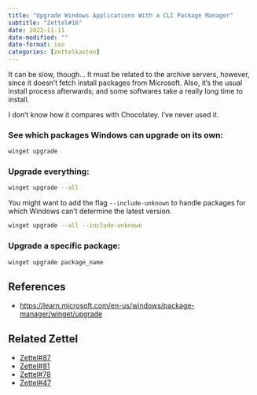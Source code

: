 ```yaml
---
title: "Upgrade Windows Applications With a CLI Package Manager"
subtitle: "Zettel#16"
date: 2022-11-11
date-modified: ""
date-format: iso
categories: [zettelkasten]
---
```

It can be slow, though... It must be related to the archive servers, however, since it doesn't fetch install packages from Microsoft. Also, it's the usual install process afterwards; and some softwares take a really long time to install.

I don't know how it compares with Chocolatey. I've never used it.

### See which packages Windows can upgrade on its own:

```bash
winget upgrade
```

### Upgrade everything:

```bash
winget upgrade --all
```

You might want to add the flag `--include-unknown` to handle packages for which Windows can't determine the latest version.

```bash
winget upgrade --all --include-unknown
```

### Upgrade a specific package:

```powershell
winget upgrade package_name
```

## References

* <https://learn.microsoft.com/en-us/windows/package-manager/winget/upgrade>

## Related Zettel

* [Zettel#87](/zettel/87)
* [Zettel#81](/zettel/81)
* [Zettel#78](/zettel/78)
* [Zettel#47](/zettel/47)
